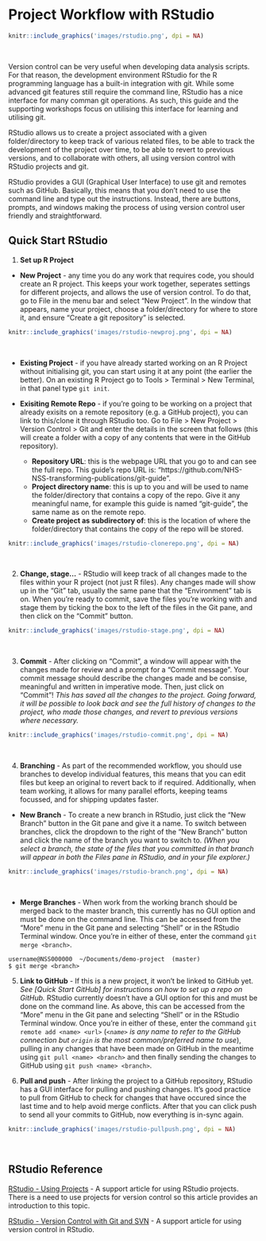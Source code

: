 # Project Workflow with RStudio

```r
knitr::include_graphics('images/rstudio.png', dpi = NA)
```
&nbsp;


Version control can be very useful when developing data analysis scripts. For that reason, the development environment RStudio for the R programming language has a built-in integration with git. While some advanced git features still require the command line, RStudio has a nice interface for many comman git operations. As such, this guide and the supporting workshops focus on utilising this interface for learning and utilising git. 

RStudio allows us to create a project associated with a given folder/directory to keep track of various related files, to be able to track the development of the project over time, to be able to revert to previous versions, and to collaborate with others, all using version control with RStudio projects and git.

RStudio provides a GUI (Graphical User Interface) to use git and remotes such as GitHub. Basically, this means that you don’t need to use the command line and type out the instructions. Instead, there are buttons, prompts, and windows making the process of using version control user friendly and straightforward.


## Quick Start RStudio

1. **Set up R Project** 

- **New Project** - any time you do any work that requires code, you should create an R project. This keeps your work together, seperates settings for different projects, and allows the use of version control. To do that, go to File in the menu bar and select "New Project". In the window that appears, name your project, choose a folder/directory for where to store it, and ensure "Create a git repository" is selected.

```r
knitr::include_graphics('images/rstudio-newproj.png', dpi = NA)
```
&nbsp;

- **Existing Project** - if you have already started working on an R Project without initialising git, you can start using it at any point (the earlier the better). On an existing R Project go to Tools > Terminal > New Terminal, in that panel type `git init`.

- **Exisiting Remote Repo** - if you're going to be working on a project that already exisits on a remote repository (e.g. a GitHub project), you can link to this/clone it through RStudio too. Go to File > New Project > Version Control > Git and enter the details in the screen that follows (this will create a folder with a copy of any contents that were in the GitHub repository).

    * **Repository URL**: this is the webpage URL that you go to and can see the full repo. This guide's repo URL is: "https://github.com/NHS-NSS-transforming-publications/git-guide".
    * **Project directory name**: this is up to you and will be used to name the folder/directory that contains a copy of the repo. Give it any meaningful name, for example this guide is named "git-guide", the same name as on the remote repo.
    * **Create project as subdirectory of**: this is the location of where the folder/directory that contains the copy of the repo will be stored. 

```r
knitr::include_graphics('images/rstudio-clonerepo.png', dpi = NA)
```
&nbsp;

2. **Change, stage...** - RStudio will keep track of all changes made to the files within your R project (not just R files). Any changes made will show up in the "Git" tab, usually the same pane that the "Environment" tab is on. When you're ready to commit, save the files you're working with and stage them by ticking the box to the left of the files in the Git pane, and then click on the "Commit" button.

```r
knitr::include_graphics('images/rstudio-stage.png', dpi = NA)
```
&nbsp;

3. **Commit** - After clicking on "Commit", a window will appear with the changes made for review and a prompt for a "Commit message". Your commit message should describe the changes made and be consise, meaningful and written in imperative mode. Then, just click on "Commit"! *This has saved all the changes to the project. Going forward, it will be possible to look back and see the full history of changes to the project, who made those changes, and revert to previous versions where necessary.*

```r
knitr::include_graphics('images/rstudio-commit.png', dpi = NA)
```
&nbsp;

4. **Branching** - As part of the recommended workflow, you should use branches to develop individual features, this means that you can edit files but keep an original to revert back to if required. Additionally, when team working, it allows for many parallel efforts, keeping teams focussed, and for shipping updates faster. 

- **New Branch** - To create a new branch in RStudio, just click the "New Branch" button in the Git pane and give it a name. To switch between branches, click the dropdown to the right of the "New Branch" button and click the name of the branch you want to switch to. *(When you select a branch, the state of the files that you committed in that branch will appear in both the Files pane in RStudio, and in your file explorer.)*

```r
knitr::include_graphics('images/rstudio-branch.png', dpi = NA)
```
&nbsp;

- **Merge Branches** - When work from the working branch should be merged back to the master branch, this currently has no GUI option and must be done on the command line. This can be accessed from the "More" menu in the Git pane and selecting "Shell" or in the RStudio Terminal window. Once you're in either of these, enter the command `git merge <branch>`.

```
username@NSS000000  ~/Documents/demo-project  (master)
$ git merge <branch>
```

5. **Link to GitHub** - If this is a new project, it won't be linked to GitHub yet. *See [Quick Start GitHub] for instructions on how to set up a repo on GitHub.* RStudio currently doesn't have a GUI option for this and must be done on the command line. As above, this can be accessed from the "More" menu in the Git pane and selecting "Shell" or in the RStudio Terminal window. Once you're in either of these, enter the command `git remote add <name> <url>` (*`<name>` is any name to refer to the GitHub connection but `origin` is the most common/preferred name to use*), pulling in any changes that have been made on GitHub in the meantime using `git pull <name> <branch>` and then finally sending the changes to GitHub using `git push <name> <branch>`.

6. **Pull and push** - After linking the project to a GitHub repository, RStudio has a GUI interface for pulling and pushing changes. It's good practice to pull from GitHub to check for changes that have occured since the last time and to help avoid merge conflicts. After that you can click push to send all your commits to GitHub, now everything is in-sync again.

```r
knitr::include_graphics('images/rstudio-pullpush.png', dpi = NA)
```
&nbsp;


## RStudio Reference

[RStudio - Using Projects](https://support.rstudio.com/hc/en-us/articles/200526207) - A support article for using RStudio projects. There is a need to use projects for version control so this article provides an introduction to this topic.

[RStudio - Version Control with Git and SVN](https://support.rstudio.com/hc/en-us/articles/200532077-Version-Control-with-Git-and-SVN) - A support article for using version control in RStudio.

